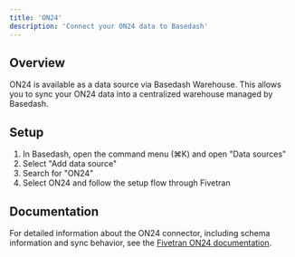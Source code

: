 ```yaml
---
title: 'ON24'
description: 'Connect your ON24 data to Basedash'
---
```


## Overview

ON24 is available as a data source via Basedash Warehouse. This allows you to sync your ON24 data into a centralized warehouse managed by Basedash.

## Setup

1. In Basedash, open the command menu (⌘K) and open "Data sources"
2. Select "Add data source"
3. Search for "ON24"
4. Select ON24 and follow the setup flow through Fivetran

## Documentation

For detailed information about the ON24 connector, including schema information and sync behavior, see the [Fivetran ON24 documentation](https://fivetran.com/docs/connectors/applications/on24).
